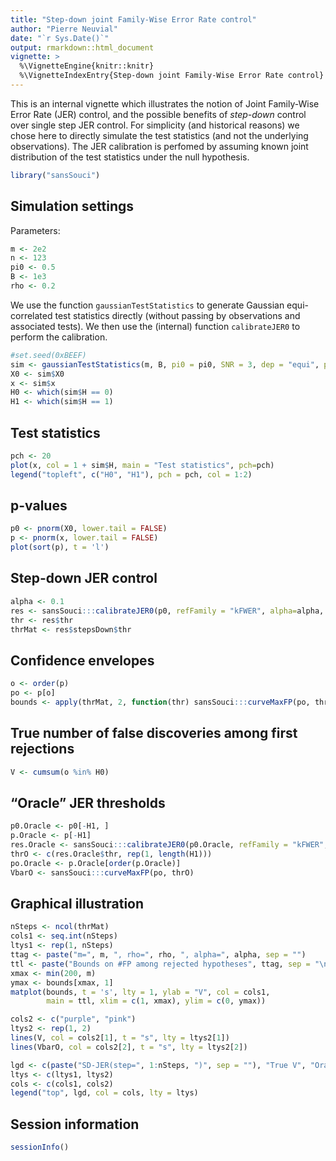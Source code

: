 ```yaml
---
title: "Step-down joint Family-Wise Error Rate control"
author: "Pierre Neuvial"
date: "`r Sys.Date()`"
output: rmarkdown::html_document
vignette: >
  %\VignetteEngine{knitr::knitr}
  %\VignetteIndexEntry{Step-down joint Family-Wise Error Rate control}
---
```


This is an internal vignette which illustrates the notion of Joint Family-Wise Error Rate (JER) control, and the possible benefits of *step-down* control over single step JER control.  For simplicity (and historical reasons) we chose here to directly simulate the test statistics (and not the underlying observations). The JER calibration is perfomed by assuming known joint distribution of the test statistics under the null hypothesis.

```r
library("sansSouci")
```

## Simulation settings

Parameters:

```r
m <- 2e2
n <- 123
pi0 <- 0.5
B <- 1e3
rho <- 0.2
```

We use the function `gaussianTestStatistics` to generate Gaussian equi-correlated test statistics directly (without passing by observations and associated tests). We then use the (internal) function `calibrateJER0` to perform the calibration.

```r
#set.seed(0xBEEF)
sim <- gaussianTestStatistics(m, B, pi0 = pi0, SNR = 3, dep = "equi", param = rho)
X0 <- sim$X0
x <- sim$x
H0 <- which(sim$H == 0)
H1 <- which(sim$H == 1)
```

## Test statistics

```r
pch <- 20
plot(x, col = 1 + sim$H, main = "Test statistics", pch=pch)
legend("topleft", c("H0", "H1"), pch = pch, col = 1:2)
```
## p-values

```r
p0 <- pnorm(X0, lower.tail = FALSE)
p <- pnorm(x, lower.tail = FALSE)
plot(sort(p), t = 'l')
```

## Step-down JER control

```r
alpha <- 0.1
res <- sansSouci:::calibrateJER0(p0, refFamily = "kFWER", alpha=alpha, p.values = p)
thr <- res$thr
thrMat <- res$stepsDown$thr
```

## Confidence envelopes
```r
o <- order(p)
po <- p[o]
bounds <- apply(thrMat, 2, function(thr) sansSouci:::curveMaxFP(po, thr))
```

## True number of false discoveries among first rejections
```r
V <- cumsum(o %in% H0)
```

## "Oracle" JER thresholds
```r
p0.Oracle <- p0[-H1, ]
p.Oracle <- p[-H1]
res.Oracle <- sansSouci:::calibrateJER0(p0.Oracle, refFamily = "kFWER", alpha = alpha, p.values = p.Oracle)
thrO <- c(res.Oracle$thr, rep(1, length(H1)))
po.Oracle <- p.Oracle[order(p.Oracle)]
VbarO <- sansSouci:::curveMaxFP(po, thrO)
```

## Graphical illustration
```r
nSteps <- ncol(thrMat)
cols1 <- seq.int(nSteps)
ltys1 <- rep(1, nSteps)
ttag <- paste("m=", m, ", rho=", rho, ", alpha=", alpha, sep = "")
ttl <- paste("Bounds on #FP among rejected hypotheses", ttag, sep = "\n")
xmax <- min(200, m)
ymax <- bounds[xmax, 1]
matplot(bounds, t = 's', lty = 1, ylab = "V", col = cols1,
        main = ttl, xlim = c(1, xmax), ylim = c(0, ymax))

cols2 <- c("purple", "pink")
ltys2 <- rep(1, 2)
lines(V, col = cols2[1], t = "s", lty = ltys2[1])
lines(VbarO, col = cols2[2], t = "s", lty = ltys2[2])

lgd <- c(paste("SD-JER(step=", 1:nSteps, ")", sep = ""), "True V", "Oracle JER")
ltys <- c(ltys1, ltys2)
cols <- c(cols1, cols2)
legend("top", lgd, col = cols, lty = ltys)
```

## Session information

```r
sessionInfo()
```

